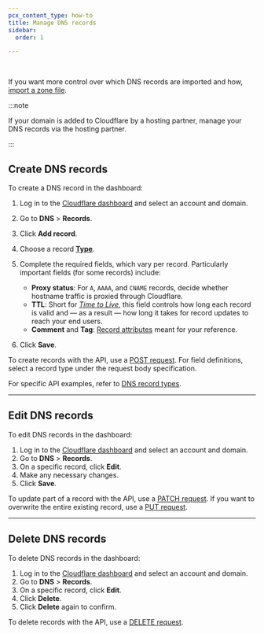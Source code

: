 ```yaml
---
pcx_content_type: how-to
title: Manage DNS records
sidebar:
  order: 1

---
```



<Render file="dns-scan-intro" /> <br />

<Render file="dns-scan-note" />

<Render file="dns-scan-procedure" />

If you want more control over which DNS records are imported and how, [import a zone file](/dns/manage-dns-records/how-to/import-and-export/#import-records).

:::note


If your domain is added to Cloudflare by a hosting partner, manage your DNS records via the hosting partner.


:::

## Create DNS records

<Tabs> <TabItem label="Dashboard">

To create a DNS record in the dashboard:

1. Log in to the [Cloudflare dashboard](https://dash.cloudflare.com/login) and select an account and domain.

2. Go to **DNS** > **Records**.

3. Click **Add record**.

4. Choose a record [**Type**](/dns/manage-dns-records/reference/dns-record-types/).

5. Complete the required fields, which vary per record. Particularly important fields (for some records) include:
   * **Proxy status**: For `A`, `AAAA`, and `CNAME` records, decide whether hostname traffic is <GlossaryTooltip term="proxy status" link="/dns/manage-dns-records/reference/proxied-dns-records/">proxied through Cloudflare</GlossaryTooltip>.
   * **TTL**: Short for [*Time to Live*](/dns/manage-dns-records/reference/ttl/), this field controls how long each record is valid and — as a result — how long it takes for record updates to reach your end users.
   * **Comment** and **Tag**: [Record attributes](/dns/manage-dns-records/reference/record-attributes/) meant for your reference.

6. Click **Save**.

</TabItem>

<TabItem label="API">

To create records with the API, use a [POST request](/api/operations/dns-records-for-a-zone-create-dns-record). For field definitions, select a record type under the request body specification.

For specific API examples, refer to [DNS record types](/dns/manage-dns-records/reference/dns-record-types/).

</TabItem> </Tabs>

***

## Edit DNS records

<Tabs> <TabItem label="Dashboard">

To edit DNS records in the dashboard:

1. Log in to the [Cloudflare dashboard](https://dash.cloudflare.com/login) and select an account and domain.
2. Go to **DNS** > **Records**.
3. On a specific record, click **Edit**.
4. Make any necessary changes.
5. Click **Save**.

</TabItem>

<TabItem label="API">

To update part of a record with the API, use a [PATCH request](/api/operations/dns-records-for-a-zone-patch-dns-record). If you want to overwrite the entire existing record, use a [PUT request](/api/operations/dns-records-for-a-zone-update-dns-record).

</TabItem> </Tabs>

***

## Delete DNS records

<Tabs> <TabItem label="Dashboard">

To delete DNS records in the dashboard:

1. Log in to the [Cloudflare dashboard](https://dash.cloudflare.com/login) and select an account and domain.
2. Go to **DNS** > **Records**.
3. On a specific record, click **Edit**.
4. Click **Delete**.
5. Click **Delete** again to confirm.

</TabItem>

<TabItem label="API">

To delete records with the API, use a [DELETE request](/api/operations/dns-records-for-a-zone-delete-dns-record).

</TabItem> </Tabs>
